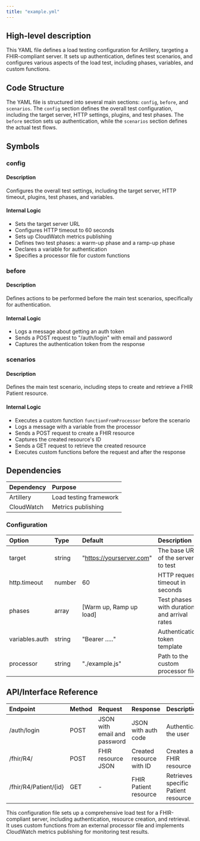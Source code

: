 ```yaml
---
title: "example.yml"
---
```


## High-level description
This YAML file defines a load testing configuration for Artillery, targeting a FHIR-compliant server. It sets up authentication, defines test scenarios, and configures various aspects of the load test, including phases, variables, and custom functions.

## Code Structure
The YAML file is structured into several main sections: `config`, `before`, and `scenarios`. The `config` section defines the overall test configuration, including the target server, HTTP settings, plugins, and test phases. The `before` section sets up authentication, while the `scenarios` section defines the actual test flows.

## Symbols

### config
#### Description
Configures the overall test settings, including the target server, HTTP timeout, plugins, test phases, and variables.

#### Internal Logic
- Sets the target server URL
- Configures HTTP timeout to 60 seconds
- Sets up CloudWatch metrics publishing
- Defines two test phases: a warm-up phase and a ramp-up phase
- Declares a variable for authentication
- Specifies a processor file for custom functions

### before
#### Description
Defines actions to be performed before the main test scenarios, specifically for authentication.

#### Internal Logic
- Logs a message about getting an auth token
- Sends a POST request to "/auth/login" with email and password
- Captures the authentication token from the response

### scenarios
#### Description
Defines the main test scenario, including steps to create and retrieve a FHIR Patient resource.

#### Internal Logic
- Executes a custom function `functionFromProcessor` before the scenario
- Logs a message with a variable from the processor
- Sends a POST request to create a FHIR resource
- Captures the created resource's ID
- Sends a GET request to retrieve the created resource
- Executes custom functions before the request and after the response

## Dependencies
| Dependency | Purpose |
|:-----------|:--------|
| Artillery | Load testing framework |
| CloudWatch | Metrics publishing |

### Configuration
| Option | Type | Default | Description |
|:-------|:-----|:--------|:------------|
| target | string | "https://yourserver.com" | The base URL of the server to test |
| http.timeout | number | 60 | HTTP request timeout in seconds |
| phases | array | [Warm up, Ramp up load] | Test phases with duration and arrival rates |
| variables.auth | string | "Bearer ....." | Authentication token template |
| processor | string | "./example.js" | Path to the custom processor file |

## API/Interface Reference
| Endpoint | Method | Request | Response | Description |
|:---------|:-------|:--------|:---------|:------------|
| /auth/login | POST | JSON with email and password | JSON with auth code | Authenticates the user |
| /fhir/R4/ | POST | FHIR resource JSON | Created resource with ID | Creates a FHIR resource |
| /fhir/R4/Patient/{id} | GET | - | FHIR Patient resource | Retrieves a specific Patient resource |

This configuration file sets up a comprehensive load test for a FHIR-compliant server, including authentication, resource creation, and retrieval. It uses custom functions from an external processor file and implements CloudWatch metrics publishing for monitoring test results.